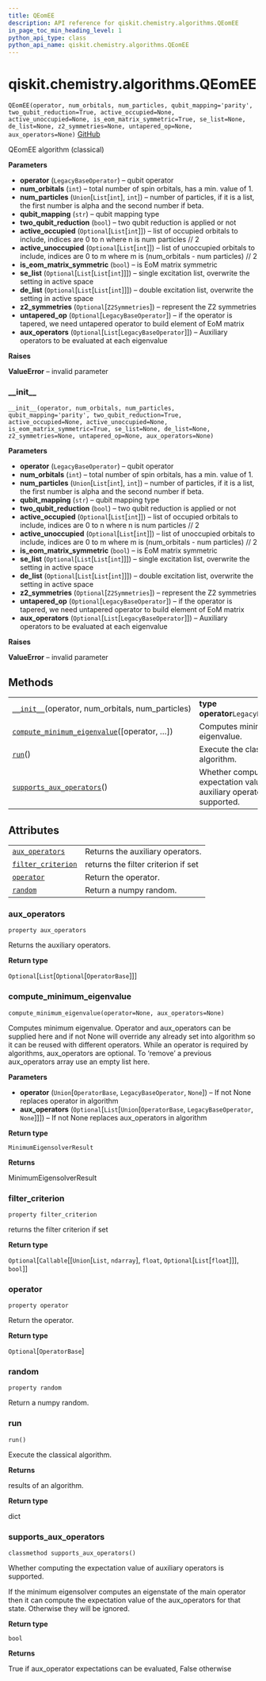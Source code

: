 ```yaml
---
title: QEomEE
description: API reference for qiskit.chemistry.algorithms.QEomEE
in_page_toc_min_heading_level: 1
python_api_type: class
python_api_name: qiskit.chemistry.algorithms.QEomEE
---
```


# qiskit.chemistry.algorithms.QEomEE

<span id="qiskit.chemistry.algorithms.QEomEE" />

`QEomEE(operator, num_orbitals, num_particles, qubit_mapping='parity', two_qubit_reduction=True, active_occupied=None, active_unoccupied=None, is_eom_matrix_symmetric=True, se_list=None, de_list=None, z2_symmetries=None, untapered_op=None, aux_operators=None)` [GitHub](https://github.com/qiskit-community/qiskit-aqua/tree/stable/0.9/qiskit/chemistry/algorithms/eigen_solvers/q_eom_ee.py "view source code")

QEomEE algorithm (classical)

**Parameters**

*   **operator** (`LegacyBaseOperator`) – qubit operator
*   **num\_orbitals** (`int`) – total number of spin orbitals, has a min. value of 1.
*   **num\_particles** (`Union`\[`List`\[`int`], `int`]) – number of particles, if it is a list, the first number is alpha and the second number if beta.
*   **qubit\_mapping** (`str`) – qubit mapping type
*   **two\_qubit\_reduction** (`bool`) – two qubit reduction is applied or not
*   **active\_occupied** (`Optional`\[`List`\[`int`]]) – list of occupied orbitals to include, indices are 0 to n where n is num particles // 2
*   **active\_unoccupied** (`Optional`\[`List`\[`int`]]) – list of unoccupied orbitals to include, indices are 0 to m where m is (num\_orbitals - num particles) // 2
*   **is\_eom\_matrix\_symmetric** (`bool`) – is EoM matrix symmetric
*   **se\_list** (`Optional`\[`List`\[`List`\[`int`]]]) – single excitation list, overwrite the setting in active space
*   **de\_list** (`Optional`\[`List`\[`List`\[`int`]]]) – double excitation list, overwrite the setting in active space
*   **z2\_symmetries** (`Optional`\[`Z2Symmetries`]) – represent the Z2 symmetries
*   **untapered\_op** (`Optional`\[`LegacyBaseOperator`]) – if the operator is tapered, we need untapered operator to build element of EoM matrix
*   **aux\_operators** (`Optional`\[`List`\[`LegacyBaseOperator`]]) – Auxiliary operators to be evaluated at each eigenvalue

**Raises**

**ValueError** – invalid parameter

### \_\_init\_\_

<span id="qiskit.chemistry.algorithms.QEomEE.__init__" />

`__init__(operator, num_orbitals, num_particles, qubit_mapping='parity', two_qubit_reduction=True, active_occupied=None, active_unoccupied=None, is_eom_matrix_symmetric=True, se_list=None, de_list=None, z2_symmetries=None, untapered_op=None, aux_operators=None)`

**Parameters**

*   **operator** (`LegacyBaseOperator`) – qubit operator
*   **num\_orbitals** (`int`) – total number of spin orbitals, has a min. value of 1.
*   **num\_particles** (`Union`\[`List`\[`int`], `int`]) – number of particles, if it is a list, the first number is alpha and the second number if beta.
*   **qubit\_mapping** (`str`) – qubit mapping type
*   **two\_qubit\_reduction** (`bool`) – two qubit reduction is applied or not
*   **active\_occupied** (`Optional`\[`List`\[`int`]]) – list of occupied orbitals to include, indices are 0 to n where n is num particles // 2
*   **active\_unoccupied** (`Optional`\[`List`\[`int`]]) – list of unoccupied orbitals to include, indices are 0 to m where m is (num\_orbitals - num particles) // 2
*   **is\_eom\_matrix\_symmetric** (`bool`) – is EoM matrix symmetric
*   **se\_list** (`Optional`\[`List`\[`List`\[`int`]]]) – single excitation list, overwrite the setting in active space
*   **de\_list** (`Optional`\[`List`\[`List`\[`int`]]]) – double excitation list, overwrite the setting in active space
*   **z2\_symmetries** (`Optional`\[`Z2Symmetries`]) – represent the Z2 symmetries
*   **untapered\_op** (`Optional`\[`LegacyBaseOperator`]) – if the operator is tapered, we need untapered operator to build element of EoM matrix
*   **aux\_operators** (`Optional`\[`List`\[`LegacyBaseOperator`]]) – Auxiliary operators to be evaluated at each eigenvalue

**Raises**

**ValueError** – invalid parameter

## Methods

|                                                                                                                                                                                |                                                                              |
| ------------------------------------------------------------------------------------------------------------------------------------------------------------------------------ | ---------------------------------------------------------------------------- |
| [`__init__`](#qiskit.chemistry.algorithms.QEomEE.__init__ "qiskit.chemistry.algorithms.QEomEE.__init__")(operator, num\_orbitals, num\_particles)                              | **type operator**`LegacyBaseOperator`                                        |
| [`compute_minimum_eigenvalue`](#qiskit.chemistry.algorithms.QEomEE.compute_minimum_eigenvalue "qiskit.chemistry.algorithms.QEomEE.compute_minimum_eigenvalue")(\[operator, …]) | Computes minimum eigenvalue.                                                 |
| [`run`](#qiskit.chemistry.algorithms.QEomEE.run "qiskit.chemistry.algorithms.QEomEE.run")()                                                                                    | Execute the classical algorithm.                                             |
| [`supports_aux_operators`](#qiskit.chemistry.algorithms.QEomEE.supports_aux_operators "qiskit.chemistry.algorithms.QEomEE.supports_aux_operators")()                           | Whether computing the expectation value of auxiliary operators is supported. |

## Attributes

|                                                                                                                                  |                                     |
| -------------------------------------------------------------------------------------------------------------------------------- | ----------------------------------- |
| [`aux_operators`](#qiskit.chemistry.algorithms.QEomEE.aux_operators "qiskit.chemistry.algorithms.QEomEE.aux_operators")          | Returns the auxiliary operators.    |
| [`filter_criterion`](#qiskit.chemistry.algorithms.QEomEE.filter_criterion "qiskit.chemistry.algorithms.QEomEE.filter_criterion") | returns the filter criterion if set |
| [`operator`](#qiskit.chemistry.algorithms.QEomEE.operator "qiskit.chemistry.algorithms.QEomEE.operator")                         | Return the operator.                |
| [`random`](#qiskit.chemistry.algorithms.QEomEE.random "qiskit.chemistry.algorithms.QEomEE.random")                               | Return a numpy random.              |

### aux\_operators

<span id="qiskit.chemistry.algorithms.QEomEE.aux_operators" />

`property aux_operators`

Returns the auxiliary operators.

**Return type**

`Optional`\[`List`\[`Optional`\[`OperatorBase`]]]

### compute\_minimum\_eigenvalue

<span id="qiskit.chemistry.algorithms.QEomEE.compute_minimum_eigenvalue" />

`compute_minimum_eigenvalue(operator=None, aux_operators=None)`

Computes minimum eigenvalue. Operator and aux\_operators can be supplied here and if not None will override any already set into algorithm so it can be reused with different operators. While an operator is required by algorithms, aux\_operators are optional. To ‘remove’ a previous aux\_operators array use an empty list here.

**Parameters**

*   **operator** (`Union`\[`OperatorBase`, `LegacyBaseOperator`, `None`]) – If not None replaces operator in algorithm
*   **aux\_operators** (`Optional`\[`List`\[`Union`\[`OperatorBase`, `LegacyBaseOperator`, `None`]]]) – If not None replaces aux\_operators in algorithm

**Return type**

`MinimumEigensolverResult`

**Returns**

MinimumEigensolverResult

### filter\_criterion

<span id="qiskit.chemistry.algorithms.QEomEE.filter_criterion" />

`property filter_criterion`

returns the filter criterion if set

**Return type**

`Optional`\[`Callable`\[\[`Union`\[`List`, `ndarray`], `float`, `Optional`\[`List`\[`float`]]], `bool`]]

### operator

<span id="qiskit.chemistry.algorithms.QEomEE.operator" />

`property operator`

Return the operator.

**Return type**

`Optional`\[`OperatorBase`]

### random

<span id="qiskit.chemistry.algorithms.QEomEE.random" />

`property random`

Return a numpy random.

### run

<span id="qiskit.chemistry.algorithms.QEomEE.run" />

`run()`

Execute the classical algorithm.

**Returns**

results of an algorithm.

**Return type**

dict

### supports\_aux\_operators

<span id="qiskit.chemistry.algorithms.QEomEE.supports_aux_operators" />

`classmethod supports_aux_operators()`

Whether computing the expectation value of auxiliary operators is supported.

If the minimum eigensolver computes an eigenstate of the main operator then it can compute the expectation value of the aux\_operators for that state. Otherwise they will be ignored.

**Return type**

`bool`

**Returns**

True if aux\_operator expectations can be evaluated, False otherwise

